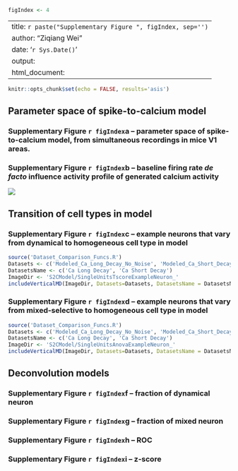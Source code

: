 ```r
figIndex <- 4
```

---
title: `r paste("Supplementary Figure ", figIndex, sep='')`
author: "Ziqiang Wei"
date: '`r Sys.Date()`'
output:
  html_document:
---

```r
knitr::opts_chunk$set(echo = FALSE, results='asis')
```

## Parameter space of spike-to-calcium model
### Supplementary Figure `r figIndex`a -- parameter space of spike-to-calcium model, from simultaneous recordings in mice V1 areas.

### Supplementary Figure `r figIndex`b -- baseline firing rate _de facto_ influence activity profile of generated calcium activity
![](../Plot/ModelCellFits/S2CSuppRiseTime.svg)

## Transition of cell types in model
### Supplementary Figure `r figIndex`c -- example neurons that vary from dynamical to homogeneous cell type in model
```r
source('Dataset_Comparison_Funcs.R')
Datasets <- c('Modeled_Ca_Long_Decay_No_Noise', 'Modeled_Ca_Short_Decay_No_Noise')
DatasetsName <- c('Ca Long Decay', 'Ca Short Decay')
ImageDir <- 'S2CModel/SingleUnitsTscoreExampleNeuron_'
includeVerticalMD(ImageDir, Datasets=Datasets, DatasetsName = DatasetsName, fileType = 'svg')
```
### Supplementary Figure `r figIndex`d -- example neurons that vary from mixed-selective to homogeneous cell type in model
```r
source('Dataset_Comparison_Funcs.R')
Datasets <- c('Modeled_Ca_Long_Decay_No_Noise', 'Modeled_Ca_Short_Decay_No_Noise')
DatasetsName <- c('Ca Long Decay', 'Ca Short Decay')
ImageDir <- 'S2CModel/SingleUnitsAnovaExampleNeuron_'
includeVerticalMD(ImageDir, Datasets=Datasets, DatasetsName = DatasetsName, fileType = 'svg')
```

## Deconvolution models

### Supplementary Figure `r figIndex`f -- fraction of dynamical neuron

### Supplementary Figure `r figIndex`g -- fraction of mixed neuron

### Supplementary Figure `r figIndex`h -- ROC

### Supplementary Figure `r figIndex`i -- z-score


